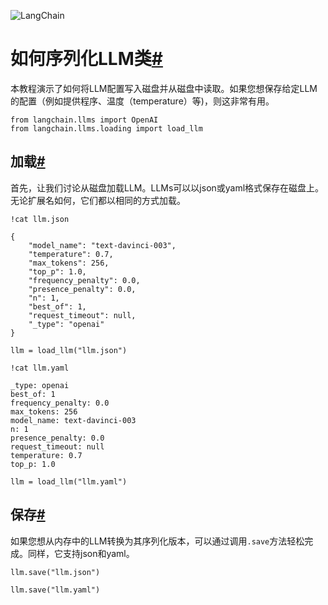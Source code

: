 

<Head>
  <script>
    {
      `(function() {
         var _hmt = _hmt || [];
(function() {
  var hm = document.createElement("script");
  hm.src = "https://hm.baidu.com/hm.js?e60fb290e204e04c5cb6f79b0ac1e697";
  var s = document.getElementsByTagName("script")[0]; 
  s.parentNode.insertBefore(hm, s);
})();
       })();`
    }
  </script>
</Head>

![LangChain](https://pica.zhimg.com/50/v2-56e8bbb52aa271012541c1fe1ceb11a2_r.gif)





如何序列化LLM类[#](#how-to-serialize-llm-classes "本标题的永久链接")
======================================================

本教程演示了如何将LLM配置写入磁盘并从磁盘中读取。如果您想保存给定LLM的配置（例如提供程序、温度（temperature）等)，则这非常有用。

```
from langchain.llms import OpenAI
from langchain.llms.loading import load_llm

```

加载[#](#loading "本标题的永久链接")
--------------------------

首先，让我们讨论从磁盘加载LLM。LLMs可以以json或yaml格式保存在磁盘上。无论扩展名如何，它们都以相同的方式加载。

```
!cat llm.json

```

```
{
    "model_name": "text-davinci-003",
    "temperature": 0.7,
    "max_tokens": 256,
    "top_p": 1.0,
    "frequency_penalty": 0.0,
    "presence_penalty": 0.0,
    "n": 1,
    "best_of": 1,
    "request_timeout": null,
    "_type": "openai"
}

```

```
llm = load_llm("llm.json")

```

```
!cat llm.yaml

```

```
_type: openai
best_of: 1
frequency_penalty: 0.0
max_tokens: 256
model_name: text-davinci-003
n: 1
presence_penalty: 0.0
request_timeout: null
temperature: 0.7
top_p: 1.0

```

```
llm = load_llm("llm.yaml")

```

保存[#](#saving "本标题的永久链接")
-------------------------

如果您想从内存中的LLM转换为其序列化版本，可以通过调用`.save`方法轻松完成。同样，它支持json和yaml。

```
llm.save("llm.json")

```

```
llm.save("llm.yaml")

```

